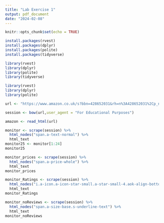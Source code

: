 ```yaml
---
title: "Lab Exercise 1"
output: pdf_document
date: "2024-02-08"
---
```


```r
knitr::opts_chunk$set(echo = TRUE)
```

```r

install.packages(rvest)
install.packages(dplyr)
install.packages(polite)
install.packages(tidyverse)

library(rvest)
library(dplyr)
library(polite)
library(tidyverse)

```

```r
library(rvest)
library(dplyr)
library(polite)

url <- "https://www.amazon.co.uk/s?bbn=428652031&rh=n%3A428652031%2Cp_n_feature_eighteen_browse-bin%3A65675343031&dc&qid=1707357020&rnid=65675330031&ref=lp_428652031_nr_p_n_feature_eighteen_browse-bin_3"

session <- bow(url,user_agent = "For Educational Purposes")

amazon <- read_html(url)

```

```r

monitor <- scrape(session) %>%
  html_nodes("span.a-text-normal") %>%
  html_text
monitor25 <- monitor[1:24]
monitor25

```

```r

monitor_prices <- scrape(session) %>%
  html_nodes("span.a-price-whole") %>%
  html_text
monitor_prices

```

```r

monitor_Ratings <- scrape(session) %>%
  html_nodes("i.a-icon.a-icon-star-small.a-star-small-4.aok-align-bottom") %>%
  html_text
monitor_Ratings

```

```r


monitor_noReviews <- scrape(session) %>%
  html_nodes("span.a-size-base.s-underline-text") %>%
  html_text
monitor_noReviews

```
